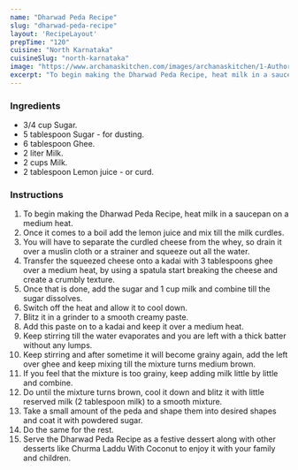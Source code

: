 ---
name: "Dharwad Peda Recipe"
slug: "dharwad-peda-recipe"
layout: 'RecipeLayout'
prepTime: "120"
cuisine: "North Karnataka"
cuisineSlug: "north-karnataka"
image: "https://www.archanaskitchen.com/images/archanaskitchen/1-Author/sibyl_sunitha/Dharwad_Peda_Recipe.jpg"
excerpt: "To begin making the Dharwad Peda Recipe, heat milk in a saucepan on a medium heat"
---

### Ingredients

- 3/4 cup Sugar.
- 5 tablespoon Sugar - for dusting.
- 6 tablespoon Ghee.
- 2 liter Milk.
- 2 cups Milk.
- 2 tablespoon Lemon juice - or curd.

### Instructions

1. To begin making the Dharwad Peda Recipe, heat milk in a saucepan on a medium heat.
1. Once it comes to a boil add the lemon juice and mix till the milk curdles.
1. You will have to separate the curdled cheese from the whey, so drain it over a muslin cloth or a strainer and squeeze out all the water.
1. Transfer the squeezed cheese onto a kadai with 3 tablespoons ghee over a medium heat, by using a spatula start breaking the cheese and create a crumbly texture.
1. Once that is done, add the sugar and 1 cup milk and combine till the sugar dissolves.
1. Switch off the heat and allow it to cool down.
1. Blitz it in a grinder to a smooth creamy paste.
1. Add this paste on to a kadai and keep it over a medium heat.
1. Keep stirring till the water evaporates and you are left with a thick batter without any lumps.
1. Keep stirring and after sometime it will become grainy again, add the left over ghee and keep mixing till the mixture turns medium brown.
1. If you feel that the mixture is too grainy, keep adding milk little by little and combine.
1. Do until the mixture turns brown, cool it down and blitz it with little reserved milk (2 tablespoon milk) to a smooth mixture.
1. Take a small amount of the peda and shape them into desired shapes and coat it with powdered sugar.
1. Do the same for the rest.
1. Serve the Dharwad Peda Recipe as a festive dessert along with other desserts like Churma Laddu With Coconut to enjoy it with your family and children.

